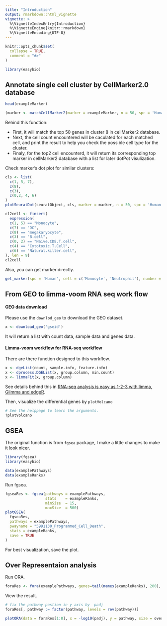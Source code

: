 ```yaml
---
title: "Introduction"
output: rmarkdown::html_vignette
vignette: >
  %\VignetteIndexEntry{Introduction}
  %\VignetteEngine{knitr::rmarkdown}
  %\VignetteEncoding{UTF-8}
---
```


```r
knitr::opts_chunk$set(
  collapse = TRUE,
  comment = "#>"
)
```

```r
library(easybio)
```

## Annotate single cell cluster by CellMarker2.0 database

```r
head(exampleMarker)
```

```r
(marker <- matchCellMarker2(marker = exampleMarker, n = 50, spc = 'Human')[, head(.SD, 2), by=cluster])
```

Behind this function:

- First, it will match the top 50 genes in cluster 8 in cellMarker2 database.
- Next, the cell count encountered will be caculated for each matched cell, and print the result to help you check the possible cell type for the cluster.
- Finaly, for the top2 cell encounterd, it will return its corresponding top marker in cellMarker2 database with a list for later dotPot visulization.

Check marker's dot plot for similar clusters:

```r
cls <- list(
  c(1, 5, 7), 
  c(8),
  c(3),
  c(0,2, 4, 6)
)
plotSeuratDot(seuratObject, cls, marker = marker, n = 50, spc = 'Human', topcellN = 2)
```

```r
cl2cell <- finsert(
  expression(
  c(1, 5) == "Monocyte",
  c(7) == "DC",
  c(8) == "megakaryocyte",
  c(3) == "B.cell",
  c(0, 2) == "Naive.CD8.T.cell",
  c(4) == "Cytotoxic.T.Cell",
  c(6) == "Natural.killer.cell",
), len = 9)
cl2cell
```

Also, you can get marker directly.

```r
get_marker(spc = 'Human', cell = c('Monocyte', 'Neutrophil'), number = 5, min.count = 1)
```

## From GEO to limma‐voom RNA seq work flow

#### GEO data download

Please use the `downlod_geo` to download the GEO dataset.

```r
x <- download_geo('gseid')
```

It will return a list with count data, sample data and genes data.

#### Limma-voom workflow for RNA-seq workflow

There are there function designed to this workflow.

```r
x <- dgeList(count, sample.info, feature.info)
x <- dprocess.DGEList(x, group.column, min.count)
x <- limmaFit(x, group.column)
```

See details behind this in [RNA-seq analysis is easy as 1-2-3 with limma, Glimma and edgeR](https://doi.org/10.12688/f1000research.9005.3).

Then, visualize the differential genes by `plotVolcano`

```r
# See the helppage to learn the arguments.
?plotVolcano
```

## GSEA

The original function is from `fgsea` package, I make a little changes to make it look nicer.

```r
library(fgsea)
library(easybio)

data(examplePathways)
data(exampleRanks)
```

Run fgsea.

```r
fgseaRes <- fgsea(pathways = examplePathways, 
                  stats    = exampleRanks,
                  minSize  = 15,
                  maxSize  = 500)
plotGSEA(
  fgseaRes, 
  pathways = examplePathways, 
  pwayname = "5991130_Programmed_Cell_Death", 
  stats = exampleRanks, 
  save = TRUE
)
```

For best visualization, save the plot.

## Over Representaion analysis

Run ORA.

```r
foraRes <- fora(examplePathways, genes=tail(names(exampleRanks), 200), universe=names(exampleRanks))
```

View the result.

```r
# fix the pathway postion in y axis by  padj
foraRes[, pathway := factor(pathway, levels = rev(pathway))]

plotORA(data = foraRes[1:8], x = -log10(padj), y = pathway, size = overlap, fill = 'constant')
```
